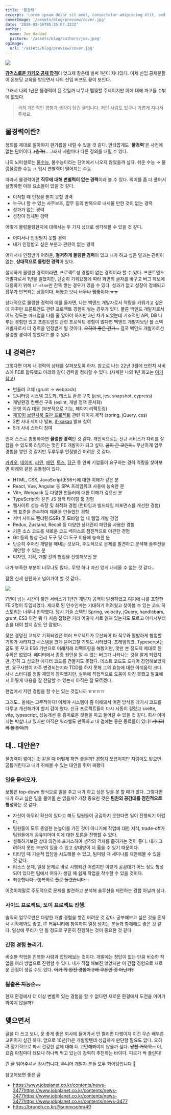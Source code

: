 ```yaml
---
title: '물경력'
excerpt: 'Lorem ipsum dolor sit amet, consectetur adipiscing elit, sed do eiusmod tempor incididunt ut labore et dolore magna aliqua. Praesent elementum facilisis leo vel fringilla est ullamcorper eget. At imperdiet dui accumsan sit amet nulla facilities morbi tempus.'
coverImage: '/assets/blog/preview/cover.jpg'
date: '2020-03-16T05:35:07.322Z'
author:
  name: Joe Haddad
  picture: '/assets/blog/authors/joe.jpeg'
ogImage:
  url: '/assets/blog/preview/cover.jpg'
---
```


![](https://velog.velcdn.com/images/bepyan/post/3048dbfd-0d2b-4aa5-9649-f853f23a7a36/image.gif)

[**감격스로운 카카오 공채 합격**](/posts/writing/2021-pass-kakao)이 엊그제 같은데 벌써 1년이 지나있다.
이제 신입 공채분들이 온보딩 교육을 받으면서 나의 신입 버프도 끝이 보인다.

그래서 나의 1년은 물경력이 된 것일까
너무나 맴찢할 주제이지만 이에 대해 파고들 수밖에 없었다.

> 극히 개인적인 경험과 생각이 담긴 글입니다. 저런 사람도 있구나 가볍게 지나쳐 주세요.

## 물경력이란?

정의를 제대로 알아야지 판가름을 내릴 수 있을 것 같다.
안타깝게도 '**물경력**'은 사전에 없는 단어이다..~~(충격)~~.. 그래서 사람마다 다른 정의를 내릴 수 있다.

나의 뇌피셜로는 [물수능](https://namu.wiki/w/%EB%AC%BC%EC%88%98%EB%8A%A5), 불수능이라는 단어에서 나오지 않았을까 싶다.
쉬운 수능 → 물렁물렁한 수능 → 입시 변별력이 떨어지는 수능

따라서 물경력이란 **직무에 대해 변별력이 없는 경력**이라 볼 수 있다.
의미를 좀 더 풀어서 설명하면 아래 요소들이 있을 것 같다.

- 이직할 때 인정을 받지 못할 경력
- 누구나 할 수 있는 사무보조, 잡무 등의 반복으로 내세울 만한 것이 없는 경력
- 성과가 없는 경력
- 성장이 정체된 경력

어떻게 물렁물렁한지에 대해서는 두 가지 상태로 생각해볼 수 있을 것 같다.

- 어디서나 인정받지 못할 경력
- 내가 인정받고 싶은 부분과 관련이 없는 경력

어디서나 인정받기 어려운, **철저하게 물렁한 경력**이 있고
내가 하고 싶은 일과는 관련이 없는, **상대적으로 물렁한 경력**이 있다.

철저하게 물렁한 경력이라면, 프로젝트성 경험이 없는 경력이라 할 수 있다.
프론트엔드 개발자로서 1년을 일했지만, 단순히 기획요청에 따라 화면의 글자를 바꾸고 버그 제보에 대응하기 위해 `if-else`만 잔뜩 쌓는 경우가 있을 수 있다. 성과가 없고 성장이 정체되고 잡무가 반복되는 상황이다. ~~써놓고 보니 너무나 맴찢이다 ㅠㅠ~~

상대적으로 물렁한 경력의 예를 들자면, 나는 백엔드 개발자로서 역량을 키워가고 싶은데 자꾸만 프론트엔드 관련 프로젝트 경험이 쌓는 경우가 있다. 물론 백엔드 개발자로서 어느 정도는 마크업을 다룰 줄 알아야 하지만 3년 차가 되었는데 기초적인 API, DB 다루는 경험만 있고 프론트엔드 관련 프로젝트 경험이 많다면 백엔드 개발자보단 풀 스텍 개발자로서 더 경력을 인정받게 될 것이다. ~~오히려 좋은 건가...~~ 결국 벡인드 개발자로선 물렁한 경력이 쌓였다고 볼 수 있다.

## 내 경력은?

그렇다면 이제 내 경력의 상태를 살펴보도록 하자.
참고로 나는 22년 3월에 브런치 서비스에 FE로 합류했고 아래와 같이 경력을 정리할 수 있다.
(자세한 나의 1년 회고는 [여기 참고](https://bepyan.github.io/blog/retrospect/2022-in-kakao))

- 번들러 교체 (grunt → webpack)
- 모니터링 시스템 고도화, 테스트 환경 구축 (jest, jest snapshot, cypress)
- 개발환경 컨벤션 구축 (eslint, 개발 정책 문서화)
- 운영 이슈 대응 (부분적으로 기능, 페이지 리팩토링)
- [제10회 브런치북 출판 프로젝트](https://brunch.co.kr/brunchbookproject/10) 관련 페이지 제작 (spring, jQuery, css)
- 2번 사내 세미나 발표, [if-kakao](https://if.kakao.com/2022/session/76) 발표 참여
- 5개 사내 스터디 참여

먼저 스스로 총평하자면 **물렁한 경력**인 것 같다.
개인적으로는 신규 서비스가 자리를 잘 잡을 수 있도록 리딩하는 멋진 FE 개발자가 되고 싶다. ~~꿈이 큰 코린이..~~
무난하게 업무 경험을 쌓인 것 같지만 두루두루 인정받긴 어려운 것 같다.

[카카오](https://careers.kakao.com/jobs?skilset=Web_front&part=TECHNOLOGY&keyword=&page=1), [네이버](https://recruit.navercorp.com/rcrt/list.do?srchClassCd=1000000), [라인](https://careers.linecorp.com/ko/jobs?ca=All&ci=Seoul,Bundang&co=East%20Asia), [배민](https://career.woowahan.com/#recruit-list), [토스](https://toss.im/career/jobs?company=%EC%A0%84%EC%B2%B4&category=engineering-platform), [당근](https://team.daangn.com/jobs/engineering-frontend/#_filter) 등 인싸 기업들이 요구하는 경력 역량을 찾아보면 아래와 같은 공통점이 있다.

- HTML, CSS, JavaScript(ES6+)에 대한 이해가 깊은 분
- React, Vue, Angular 등 SPA 프레임워크 사용에 능숙한 분
- Vite, Webpack 등 다양한 번들러에 대한 이해가 깊으신 분
- TypeScript와 같은 JS 정적 타이핑 툴 경험
- 웹사이트 성능 측정 및 최적화 경험 (런타임과 빌드타임 퍼포먼스를 개선한 경험)
- 웹 표준을 준수하며 제품을 만들었던 경험
- 서버 사이드 렌더링(SSR) 및 모바일 앱 내 웹앱 개발 경험
- Redux, Zustand, Recoil 등 다양한 상태관리 패턴을 사용한 경험
- 기존 소스 코드를 새로운 코드 베이스로 점진적으로 이관한 경험
- Git 등의 형상 관리 도구 및 CI 도구 이용에 능숙한 분
- 단순히 주어진 개발을 해내는 것보다, 주도적으로 문제를 발견하고 분석해 솔루션을 제안할 수 있는 분
- 디자인, 기획, 개발 간의 협업을 진행해보신 분

내가 부족한 부분이 너무나도 많다.. 무엇 하나 자신 있게 내세울 수 없는 것 같다..

잠깐 신세 한탄하고 넘어가야 할 것 같다..

![](https://velog.velcdn.com/images/bepyan/post/b3b2243f-95a4-4568-9c7f-c7e21f1755aa/image.gif)

7년이 넘는 시간이 쌓인 서비스가 1년간 개발자 공백이 발생하었고 여기에 나를 포함한 FE 2명이 투입되었다. 제대로 된 인수인계는 기대하기 어려웠고 찾아볼 수 있는 코드 히스토리는 너무나 빈약했다. 당시 기술 스택인 Spring, velocity, jQuery, handlebars, grunt, ES3 이건 뭐 다 처음 접했던 거라 어떻게 서로 얽혀 있는지도 모르고 어디서부터 손을 대야 할지 감도 안 잡혔다.

잦은 경영진 교체로 기획되었던 여러 프로젝트가 무산되어 타 직무와 활발하게 협업할 기회가 사라지고 시스템을 크게 뜯어고칠 기회도 사라졌다. 프레임워크, Typescript는 꿈도 못 꾸고 ES6 기반으로 이래저래 리팩토링을 해봤지만, 맛만 본 정도지 제대로 된 수확은 없었다. 에디터에서 종종 원인을 알 수 없는 버그가 나타나는 것을 알게 되었지만, 감히 그 심오한 에디터 코드를 건들지도 못했다. 테스트 코드도 드디어 경험해보았지만, 요구사항이 자주 변경되는지라 TDD를 하지 못해 그의 효능에 대한 아쉬움이 크다. 사내 스터디를 정말 재밌게 참여했지만, 실무에 직접적으로 도움이 되진 못했고 발표에서 어떻게 내용을 잘 전달할 수 있는지 아직은 잘 모르겠다.

현업에서 저런 경험을 할 수는 있는 것입니까 ㅠㅠㅠㅠ

그래도.. 올해는 고무적이다!
이제야 시스템이 좀 이해돼서 어떤 방식을 레거시 코드를 다루고 개선해가야 할지 감이 왔다. 신규 프로젝트들이 다시 시동이 걸렸고 svelte, vite, typescript, 성능개선 등 흥미로운 것들을 파고 들어갈 수 있을 것 같다. 회사 이미지는 박살나고 있지만 아직은 워라벨도 만족하고 내 곁에는 좋은 동료들이 있다!
~~기다려랴 불경력(?)~~

## 대.. 대안은?

물경력이 쌓이는 것 같을 때 어떻게 하면 좋을까?
경험치 쪼랩이지만 지렁이도 밟으면 꿈틀거린다고 내가 취해볼 수 있는 대안을 쥐어 짜봤다

### 일을 물어오자.

보통은 top-down 방식으로 일을 주고 내가 하고 싶은 일을 못 할 때가 많다.
그렇다면 내가 하고 싶은 일을 물어올 순 없을까?
가장 중요한 것은 **팀원의 공감대를 점진적으로 형성**하는 것 같다.

- 자신이 아무리 확신이 있다고 해도 팀원들이 공감하지 못한다면 일이 진행되기 어렵다.
- 팀원들이 모두 동일한 눈높이를 가진 것이 아니기에 작업에 대한 지식, trade-off가 팀원들에게 공유되어야 이에 대한 토론을 진행할 수 있다.
- 설득하기보단 상대 의견에 포커스하여 생각의 격차를 좁혀가는 것이 좋다. 내가 고려하지 못한 부분이 있을 수 있고 상대방이 더 옳을 수 있기 때문이다.
- 티타임 때 기술적 잡담을 시도해볼 수 있고, 팀미팅 때 세미나를 제안해볼 수 있을 것 같다.
- 리소스 문제, 일정 문제로 바로 시행되긴 어렵지만 이렇게 공감대가 어느 정도 형성되어 있다면 팀에서 여유가 생길 때 쉽게 작업을 착수할 수 있을 것이다.
- ~~죄송합니다.. 행복회로 풀로 돌렸습니다...~~

이것이야말로 주도적으로 문제를 발견하고 분석해 솔루션을 제안하는 경험 아닐까 싶다.

### 사이드 프로젝트, 토이 프로젝트 진행.

솔직히 업무로만은 다양한 개발 경험을 쌓긴 어려운 것 같다.
공부해보고 싶은 것을 혼자서 시작해봐도 좋고, IT 커뮤니티에 참여하여 열정 넘치는 분들과 함께해도 좋은 것 같다.
일상에 무리가 안 될 정도로 꾸준히 진행하는 것이 중요한 것 같다.

### 간접 경험 늘리기.

비슷한 작업을 진행한 사람과 잡담해보는 것이다. 개발에는 정답이 없는 만큼 비슷한 작업을 여러 방법으로 진행할 수 있다. 내가 직접 해보진 않았지만 이 간접 경험으로 새로운 관점이 생길 수도 있다. ~~이거 뭐 완전 경험치 2배 쿠폰인 것 아닌가?~~

### ~~탈출은 지능순...~~

현재 환경에서 더 이상 변별력 있는 경험을 할 수 없다면 새로운 환경에서 도전을 이어가 봐야지 않을까?

## 맺으면서

글을 다 쓰고 보니, 운 좋게 좋은 회사에 들어가서 안 짤리면 다행이지 이건 무슨 배부른 고민이지 싶긴 하다. 앞으로 10년(?)은 개발할텐데 성급하게 판단할 필요도 없다. 오히려 장기적으로 봐서 건강한 삶에 대해 더 고민해봐야지 않을까 싶다. ~~망할 거북목...~~ 아, 요즘 아침마다 레모나 하나씩 먹고 있는데 강력히 추천하는 바이다. 피로가 싹 풀린다!

긴 글 읽어주셔서 감사합니다, 주니어 개발자 분들 모두 화이팅입니다 💚

참고해보면 좋은 글

- https://www.jobplanet.co.kr/contents/news-3477https://www.jobplanet.co.kr/contents/news-3477https://www.jobplanet.co.kr/contents/news-3477https://www.jobplanet.co.kr/contents/news-3477
- https://brunch.co.kr/@sunnysohn/49
